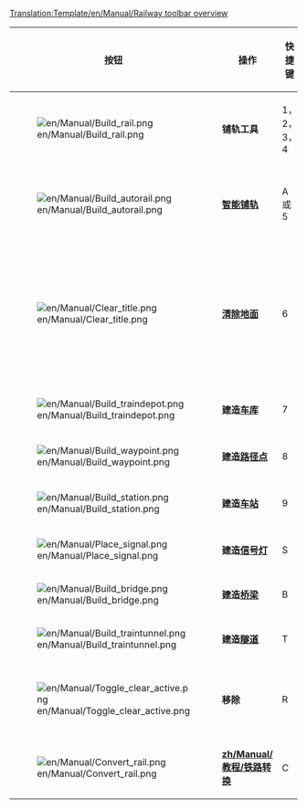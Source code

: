 <noinclude>[[Translation:Template/en/Manual/Railway toolbar overview]]</noinclude>
{|{{en/Wikitable}}
|- style="background:#efefef"
!width='100' |按钮
!width='100' |操作
!width='80'|快捷键
!说明

|-
|[[File:en/Manual/Build rail.png]]
|'''铺轨工具'''
|1，2，3，4
|在选定的方向铺轨，您可以点击并拖拽以铺设不转弯的轨道。不过没有智能铺轨工具有效率。

|-
|[[File:en/Manual/Build autorail.png]]
|'''[[zh/Manual/教程/修建铁路轨道#shi-yong-zhi-neng-pu-gui-gong-ju|智能铺轨]]'''
|A 或 5
|一个非常有效率的工具，可以在各个方向进行轨道铺设（开始使用时可能会有些困难）。如果同时按住Ctrl键，则可以简单快速地移除轨道。

|-
|[[File:en/Manual/Clear title.png]]
|'''[[zh/Manual/教程/地形改造|清除地面]]'''
|6
|爆破工具可以用来清除指定方格，例如清除您错铺的铁轨，或者挡路的任何东西（好吧，不是任何东西都可以）。注意：如果在[[zh/Manual/铁路车站]]没有列车停靠的时候点击清除，将会清除掉整个车站。想要一格格清除车站，请使用移除工具（R键）与车站的组合（[[File:en/Manual/Toggle clear active.png]] + [[File:en/Manual/Build station.png]]）。

|-
|[[File:en/Manual/Build traindepot.png]]
|'''建造[[en/Manual/Depots|车库]]'''
|7
|为您打开车库建造窗口。可以选择车库建造的方向以及车库的朝向。

|-
|[[File:en/Manual/Build waypoint.png]]
|'''建造[[en/Manual/Waypoints|路径点]]'''
|8
|可以在轨道上建立一个路径点。

|-
|[[File:en/Manual/Build station.png]]
|'''建造[[zh/Manual/铁路车站|车站]]'''
|9
|打开铁路站建造窗口。您可以选择铁路站的大小以及放置的方向。

|-
|[[File:en/Manual/Place signal.png]]
|'''建造[[zh/Manual/信号灯|信号灯]]'''
|S
|可以在轨道上设置不同的交通[[zh/Manual/信号灯|信号灯]]。

|-
|[[File:en/Manual/Build bridge.png]]
|'''建造[[en/Manual/Bridges|桥梁]]'''
|B
|可以建造铁路桥梁。

|-
|[[File:en/Manual/Build traintunnel.png]]
|'''建造[[en/Manual/Tunnels|隧道]]'''
|T
|可以建造地下的铁路隧道。

|-
|[[File:en/Manual/Toggle clear active.png]]
|'''移除'''
|R
|在选定某个建造工具后，点击该按键以移除这种物品。例如，您可以从铁道上依次移除信号灯或者按照方格移除车站。

|-
|[[File:en/Manual/Convert rail.png]]
|'''[[zh/Manual/教程/铁路转换]]'''
|C
|将轨道从某种类型转为当前选择的类型。

|}